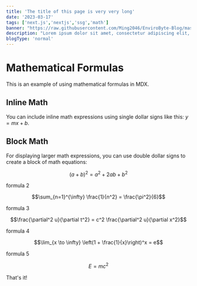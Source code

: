 ```yaml
---
title: 'The title of this page is very very long'
date: '2023-03-17'
tags: ['next.js','nextjs','ssg','math']
banner: "https://raw.githubusercontent.com/Ming2046/EnviroByte-Blog/master/images/NextLevel1.png"
description: "Lorem ipsum dolor sit amet, consectetur adipiscing elit, sed do eiusmod tempor incididunt ut labore et dolore magna aliqua."
blogType: 'normal'
---
```


# Mathematical Formulas

This is an example of using mathematical formulas in MDX.

## Inline Math

You can include inline math expressions using single dollar signs like this: $y = mx + b$.

## Block Math

For displaying larger math expressions, you can use double dollar signs to create a block of math equations:


```math
(a + b)^2 = a^2 + 2ab + b^2
``` 
formula 2
```math
\sum_{n=1}^{\infty} \frac{1}{n^2} = \frac{\pi^2}{6}
```
formula 3
```math
\frac{\partial^2 u}{\partial t^2} = c^2 \frac{\partial^2 u}{\partial x^2}
``` 
formula 4
```math
\lim_{x \to \infty} \left(1 + \frac{1}{x}\right)^x = e
```
formula 5
```math
E = mc^2
``` 

That's it!
